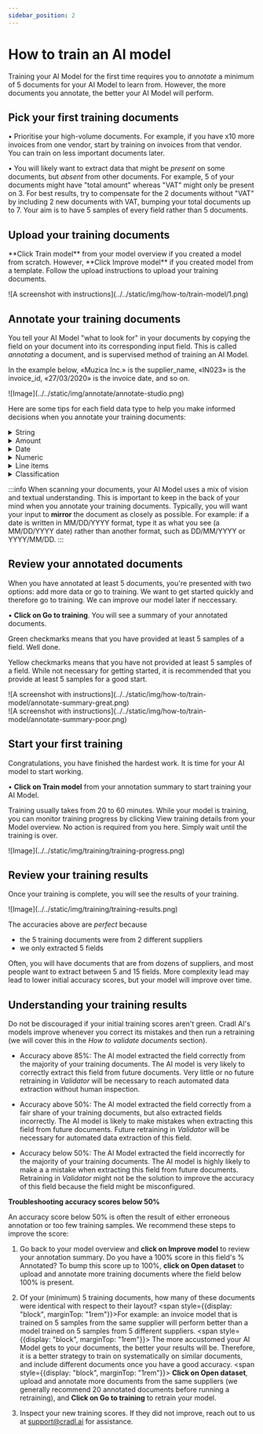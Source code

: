 ```yaml
---
sidebar_position: 2
---
```



# How to train an AI model

Training your AI Model for the first time requires you to *annotate* a minimum of 5 documents for your AI Model to learn from. However, the more documents you annotate, the better your AI Model will perform. 

<ScrollProgressBar />

<div class="utils-spacerBottom-md"></div>

## Pick your first training documents

&#8226;  Prioritise your high-volume documents. For example, if you have x10 more invoices from one vendor, start by training on invoices from that vendor. You can train on less important documents later.

&#8226;  You will likely want to extract data that might be *present* on some documents, but *absent* from other documents. For example, 5 of your documents might have "total amount" whereas "VAT" might only be present on 3. For best results, try to compensate for the 2 documents without "VAT" by including 2 new documents with VAT, bumping your total documents up to 7. Your aim is to have 5 samples of every field rather than 5 documents.

<div class="utils-spacerBottom-md"></div>

## Upload your training documents

<p>**Click Train model** from your model overview if you created a model from scratch. However, **Click Improve model** if you created model from a template. Follow the upload instructions to upload your training documents. </p>

<div class="image-backdrop utils-mb-10">
<div class="image-backdrop-caption text-sm"></div>
  ![A screenshot with instructions](../../static/img/how-to/train-model/1.png)
</div>

<div class="utils-spacerBottom-md"></div>

## Annotate your training documents
You tell your AI Model "what to look for" in your documents by copying the field on your document into its corresponding input field. This is called *annotating* a document, and is supervised method of training an AI Model. 

In the example below, «Muzica Inc.» is the supplier_name, «IN023» is the invoice_id, «27/03/2020» is the invoice date, and so on.

<div class="image-backdrop utils-mb-10">
<div class="image-backdrop-caption text-sm"></div>
![Image](../../static/img/annotate/annotate-studio.png)
</div>


Here are some tips for each field data type to help you make informed decisions when you annotate your training documents:
<details className='custom-accordion'>
  <summary>String</summary>
  <p>In addition to regular text and text+numbers, use strings are addresses, which you can create in one string field my mirroring how the address is depicted in your documents: </p>
  <div>
    ![A screenshot with instructions](../../static/img/how-to/create-model/annotate-string-address.png)
  </div>
</details>

<details className='custom-accordion'>
  <summary>Amount</summary>
  <p>When you type something in the amount field, your input will be **auto-formatted:** </p>
  - **Commas** "," are formatted to separate thousands. 
  - **Dots** "." are formatted to separate decimals. 
  <p>For example: Fifteen-thousand will look like: 15,000.00</p>
</details>

<details className='custom-accordion'>
  <summary>Date</summary>
  <p>Dates are very common to extract. When you type a date in a date field, you must **mirror** the way the date is written on your document. I.e, don't format the date - type the date exactly as it is written on the document </p>
  :::info
  If you created your model before 30th April 2024, you must continue entering dates in a DD/MM/YYYY format instead of mirroring what is written in your document.
  :::
</details>

<details className='custom-accordion'>
  <summary>Numeric</summary>
  <p>Numeric is used for numbers, such as quantities, numeric IDs, etc. A Numeric field does not accept letters. </p>
</details>

<details className='custom-accordion'>
  <summary>Line items</summary>
  <p> Line items are used for multiline tabular data. You do not have to annotate every single item in the table - 3 will do. If there are more than 3 items, pick 3 random items rather than the first three for better results.</p>
  <div>
  ![A screenshot with instructions](../../static/img/how-to/create-model/line_items.png)
  </div>
</details>

<details className='custom-accordion'>
<summary>Classification</summary>
  <p>The 'Classification' type is ideal when your model must predict one of several pre-defined classes. For instance, you might include a classification field with two classes, INVOICE and CREDIT_NOTE, to discern whether a document is an invoice or a credit note. Classification is often also recommended for reading out currencies from documents.</p>
</details>

:::info
When scanning your documents, your AI Model uses a mix of vision and textual understanding. This is important to keep in the back of your mind when you annotate your training documents. Typically, you will want your input to **mirror** the document as closely as possible. For example: if a date is written in MM/DD/YYYY format, type it as what you see (a MM/DD/YYYY date) rather than another format, such as DD/MM/YYYY or YYYY/MM/DD.
:::

<div class="utils-spacerBottom-md"></div>

## Review your annotated documents
When you have annotated at least 5 documents, you're presented with two options: add more data or go to training. We want to get started quickly and therefore go to training. We can improve our model later if neccessary.

&#8226; **Click on Go to training**. You will see a summary of your annotated documents.

<span className="utils-admonition-success">Green</span> checkmarks means that you have provided at least 5 samples of a field. Well done. 

<span className="utils-admonition-warning">Yellow</span> checkmarks means that you have not provided at least 5 samples of a field. While not necessary for getting started, it is recommended that you provide at least 5 samples for a good start.

<Tabs>
  <TabItem value="great-summary" label="Great summary" default>

  <div class="image-backdrop">
    <div class="image-backdrop-caption"></div>
     ![A screenshot with instructions](../../static/img/how-to/train-model/annotate-summary-great.png)
    </div>
  </TabItem>

 <TabItem value="mediocre-summary" label="Medium summary" default>

  <div class="image-backdrop">
    <div class="image-backdrop-caption"></div>
     ![A screenshot with instructions](../../static/img/how-to/train-model/annotate-summary-poor.png)
    </div>
  </TabItem>

</Tabs>



<div class="utils-spacerBottom-md"></div>

## Start your first training
Congratulations, you have finished the hardest work. It is time for your AI model to start working.

&#8226; **Click on Train model** from your annotation summary to start training your AI Model.

Training usually takes from 20 to 60 minutes. While your model is training, you can monitor training progress by clicking View training details from your Model overview. No action is required from you here. Simply wait until the training is over.
  <div class="image-backdrop">
    <div class="image-backdrop-caption"></div>
    ![Image](../../static/img/training/training-progress.png)
  </div>
 
<div class="utils-spacerBottom-md"></div>


## Review your training results
Once your training is complete, you will see the results of your training. 

  <div class="image-backdrop">
    <div class="image-backdrop-caption"></div>
    ![Image](../../static/img/training/training-results.png)
  </div>
  

The accuracies above are *perfect* because 
- the 5 training documents were from 2 different suppliers
- we only extracted 5 fields 

Often, you will have documents that are from dozens of suppliers, and most people want to extract between 5 and 15 fields. More complexity lead may lead to lower initial accuracy scores, but your model will improve over time.


## Understanding your training results

Do not be discouraged if your initial training scores aren't green. Cradl AI's models improve whenever you correct its mistakes and then run a retraining (we will cover this in the *How to validate documents* section).

- <span className="utils-admonition-success">Accuracy above 85%:</span> The AI model extracted the field correctly from the majority of your training documents. The AI model is very likely to correctly extract this field from future documents. Very little or no future retraining in *Validator* will be necessary to reach automated data extraction without human inspection.

- <span className="utils-admonition-warning">Accuracy above 50%:</span> The AI model extracted the field correctly from a fair share of your training documents, but also extracted fields incorrectly. The AI model is likely to make mistakes when extracting this field from future documents. Future retraining in *Validator* will be necessary for automated data extraction of this field.

- <span className="utils-admonition-danger">Accuracy below 50%:</span> The AI Model extracted the field incorrectly for the majority of your training documents. The AI model is highly likely to make a a mistake when extracting this field from future documents. Retraining in *Validator* might not be the solution to improve the accuracy of this field because the field might be misconfigured.

**Troubleshooting accuracy scores below 50%**
<p>An accuracy score below 50% is often the result of either erroneous annotation or too few training samples. We recommend these steps to improve the score:</p>

1. Go back to your model overview and **click on Improve model** to review your annotation summary. Do you have a 100% score in this field's % Annotated? To bump this score up to 100%, **click on Open dataset** to upload and annotate more training documents where the field below 100% is present.

2. Of your (minimum) 5 training documents, how many of these documents were identical with respect to their layout? 
<span style={{display: "block", marginTop: "1rem"}}>For example: an invoice model that is trained on 5 samples from the same supplier will perform better than a model trained on 5 samples from 5 different suppliers.</span>
<span style={{display: "block", marginTop: "1rem"}}> The more accustomed your AI Model gets to your documents, the better your results will be. Therefore, it is a better strategy to train on systematically on similar documents, and include different documents once you have a good accuracy.</span>
<span style={{display: "block", marginTop: "1rem"}}> **Click on Open dataset**, upload and annotate more documents from the same suppliers (we generally recommend 20 annotated documents before running a retraining), and **Click on Go to training** to retrain your model.</span>

3. Inspect your new training scores. If they did not improve, reach out to us at support@cradl.ai for  assistance.